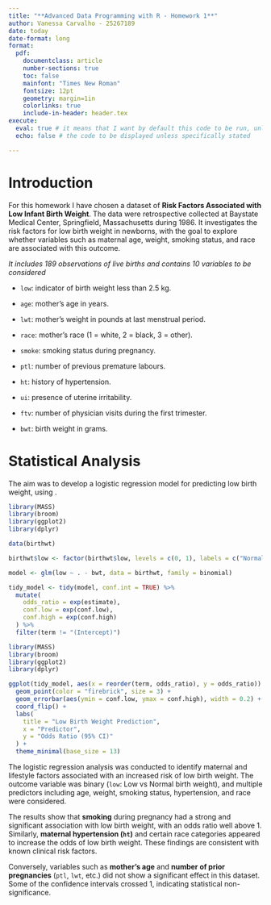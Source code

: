 ```yaml
---
title: "**Advanced Data Programming with R - Homework 1**"
author: Vanessa Carvalho - 25267189
date: today
date-format: long
format: 
  pdf: 
    documentclass: article
    number-sections: true
    toc: false
    mainfont: "Times New Roman"
    fontsize: 12pt
    geometry: margin=1in
    colorlinks: true
    include-in-header: header.tex
execute: 
  eval: true # it means that I want by default this code to be run, unless specifically stated
  echo: false # the code to be displayed unless specifically stated

---
```


# Introduction

For this homework I have chosen a dataset of **Risk Factors Associated with Low Infant Birth Weight**. The data were retrospective collected at Baystate Medical Center, Springfield, Massachusetts during 1986. It investigates the risk factors for low birth weight in newborns, with the goal to explore whether variables such as maternal age, weight, smoking status, and race are associated with this outcome.

*It includes 189 observations of live births and contains 10 variables to be considered* 

- `low`: indicator of birth weight less than 2.5 kg.

- `age`: mother's age in years.

- `lwt`: mother's weight in pounds at last menstrual period.

- `race`: mother's race (1 = white, 2 = black, 3 = other).

- `smoke`: smoking status during pregnancy.

- `ptl`: number of previous premature labours.

- `ht`: history of hypertension.

- `ui`: presence of uterine irritability.

- `ftv`: number of physician visits during the first trimester.

- `bwt`: birth weight in grams.

# Statistical Analysis

The aim was to develop a logistic regression model for predicting low birth weight, using . 

```r
library(MASS)
library(broom)
library(ggplot2)
library(dplyr)

data(birthwt)

birthwt$low <- factor(birthwt$low, levels = c(0, 1), labels = c("Normal", "Low"))

model <- glm(low ~ . - bwt, data = birthwt, family = binomial)

tidy_model <- tidy(model, conf.int = TRUE) %>%
  mutate(
    odds_ratio = exp(estimate),
    conf.low = exp(conf.low),
    conf.high = exp(conf.high)
  ) %>%
  filter(term != "(Intercept)")
```

```r
library(MASS)
library(broom)
library(ggplot2)
library(dplyr)

ggplot(tidy_model, aes(x = reorder(term, odds_ratio), y = odds_ratio)) +
  geom_point(color = "firebrick", size = 3) +
  geom_errorbar(aes(ymin = conf.low, ymax = conf.high), width = 0.2) +
  coord_flip() +
  labs(
    title = "Low Birth Weight Prediction",
    x = "Predictor",
    y = "Odds Ratio (95% CI)"
  ) +
  theme_minimal(base_size = 13)
```

The logistic regression analysis was conducted to identify maternal and lifestyle factors associated with an increased risk of low birth weight. The outcome variable was binary (`low`: Low vs Normal birth weight), and multiple predictors including age, weight, smoking status, hypertension, and race were considered.

The results show that **smoking** during pregnancy had a strong and significant association with low birth weight, with an odds ratio well above 1. Similarly, **maternal hypertension (`ht`)** and certain race categories appeared to increase the odds of low birth weight. These findings are consistent with known clinical risk factors.

Conversely, variables such as **mother's age** and **number of prior pregnancies** (`ptl`, `lwt`, etc.) did not show a significant effect in this dataset. Some of the confidence intervals crossed 1, indicating statistical non-significance.


